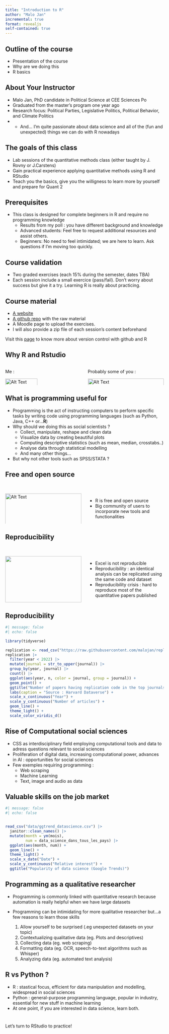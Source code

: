 ```yaml
---
title: "Introduction to R"
author: "Malo Jan"
incremental: true
format: revealjs
self-contained: true
---
```


## Outline of the course

-   Presentation of the course
-   Why are we doing this
-   R basics




## About Your Instructor {.smaller}

-   Malo Jan, PhD candidate in Political Science at CEE Sciences Po
-   Graduated from the master's program one year ago
-   Research focus: Political Parties, Legislative Politics, Political Behavior, and Climate Politics
-   
    -   And... I'm quite passionate about data science and all of the (fun and unexpected) things we can do with R nowadays

## The goals of this class {.smaller}

-   Lab sessions of the quantitative methods class (either taught by J. Rovny or J.Carstens)
-   Gain practical experience applying quantitative methods using R and RStudio
-   Teach you the basics, give you the willigness to learn more by yourself and prepare for Quant 2

## Prerequisites {.smaller}

-   This class is designed for complete beginners in R and require no programming knowledge
    -   Results from my poll : you have different background and knowledge
    -   Advanced students: Feel free to request additional resources and assist others.
    -   Beginners: No need to feel intimidated; we are here to learn. Ask questions if I'm moving too quickly.

## Course validation

-   Two graded exercises (each 15% during the semester, dates TBA)
-   Each session include a small exercice (pass/fail). Don't worry about success but give it a try. Learning R is really about practicing.

## Course material {.smaller}

-   [A website](https://malo-jn.quarto.pub/introduction-to-r/)
-   [A github repo](https://github.com/malojan/intro_r) with the raw material
-   A Moodle page to upload the exercises.
-   I will also provide a zip file of each session's content beforehand

::: {.callout-tip title="To go further with github"}
Visit this [page](https://happygitwithr.com/) to know more about version control with github and R
:::

## Why R and Rstudio

::: columns
::: {.column width="50%"}
Me :

<section><img src="https://pbs.twimg.com/media/DAsjfPjXkAIBoET?format=jpg&amp;name=medium" alt="Alt Text" style="width: 65%; height: auto;"/></section>
:::

::: {.column width="50%"}
Probably some of you :

<section><img src="https://pbs.twimg.com/media/E0PU7M7WYAADjhq?format=jpg&amp;name=medium" alt="Alt Text" style="width: 100%; height: 75%;"/></section>
:::
:::

## What is programming useful for {.smaller}

-   Programming is the act of instructing computers to perform specific tasks by writing code using programming languages (such as Python, Java, C++ or...**R**)
-   Why should we doing this as social scientists ?
    -   Collect, manipulate, reshape and clean data
    -   Visualize data by creating beautiful plots
    -   Computing descriptive statistics (such as mean, median, crosstabs..)
    -   Analyse data through statistical modelling
    -   And many other things...
-   But why not other tools such as SPSS/STATA ?

## Free and open source

<br>

::: columns
::: {.column width="50%"}
<section><img src="https://external-preview.redd.it/k0qBmQyQ2pb4ie2afBIr-BCeYou0cj8vzGU7-EF_3pM.jpg?width=640&amp;crop=smart&amp;auto=webp&amp;s=8ff0c9c519212a2580b2b10ab9b7d31154068e22" alt="Alt Text" style="width: 100%; height: 150%;"/></section>
:::

::: {.column width="50%"}
<ul>

<li>R is free and open source</li>

<li>Big community of users to incorporate new tools and functionalities</li>

</ul>
:::
:::

## Reproducibility {.smaller}

<br>

::: columns
::: {.column width="50%"}
<section><img src="https://scontent.fcdg3-1.fna.fbcdn.net/v/t1.6435-9/56536171_2318770995033884_4492027486531485696_n.jpg?_nc_cat=110&amp;ccb=1-7&amp;_nc_sid=730e14&amp;_nc_ohc=yvp2586xk_8AX_fAdRA&amp;_nc_ht=scontent.fcdg3-1.fna&amp;oh=00_AfCEPwlsIlRobKfq-qClOIhU2fic8xrHhgpZO9S5mfS_Bw&amp;oe=65193809" style="width: 100%; height: 100%;"/></section>
:::

::: {.column width="50%"}
<ul>

<li>Excel is not reproducible</li>

<li>Reproducibility : an identical analysis can be replicated using the same code and dataset</li>

<li>Reproducibility crisis : hard to reproduce most of the quantitative papers published</li>

</ul>
:::
:::

## Reproducibility

```r
#| message: false
#| echo: false

library(tidyverse)

replication <- read_csv("https://raw.githubusercontent.com/malojan/replication/master/data/polsci_replication.csv")
replication |> 
  filter(year < 2022) |> 
  mutate(journal = str_to_upper(journal)) |> 
  group_by(year, journal) |> 
  count() |> 
  ggplot(aes(year, n, color = journal, group = journal)) + 
  geom_point() +
  ggtitle("Number of papers having replication code in the top journals in political science") +
  labs(caption = "Source : Harvard Dataverse") +
  scale_x_continuous("Year") +
  scale_y_continuous("Number of articles") +
  geom_line() +
  theme_light() + 
  scale_color_viridis_d() 
```

## Rise of Computational social sciences

-   CSS as interdisciplinary field employing computational tools and data to adress questions relevant to social sciences
-   Proliferation of digital data, increasing computational power, advances in AI : opportunities for social sciences
-   Few exemples requiring programming :
    -   Web scraping
    -   Machine Learning
    -   Text, image and audio as data

## Valuable skills on the job market

```r
#| message: false
#| echo: false


read_csv("data/ggtrend_datascience.csv") |> 
  janitor::clean_names() |> 
  mutate(month = ym(mois), 
         num = data_science_dans_tous_les_pays) |> 
  ggplot(aes(month, num)) + 
  geom_line() +
  theme_light() +
  scale_x_date("Date") +
  scale_y_continuous("Relative interest") +
  ggtitle("Popularity of data science (Google Trends)")
```

## Programming as a qualitative researcher {.smaller}

-   Programming is commonly linked with quantitative research because automation is really helpful when we have large datasets

-   Programming can be intimidating for more qualitative researcher but...a few reasons to learn those skills

    1.  Allow yourself to be surprised (.eg unexpected datasets on your topic)
    2.  Contextualizing qualitative data (eg. Plots and descriptives)
    3.  Collecting data (eg. web scraping)
    4.  Formatting data (eg. OCR, speech-to-text algorithms such as Whisper)
    5.  Analyzing data (eg. automated text analysis)

## R vs Python ?

-   R : stastical focus, efficient for data manipulation and modelling, widespread in social sciences
-   Python : general-purpose programming language, popular in industry, essential for new stuff in machine learning
-   At one point, if you are interested in data science, learn both.

# 

Let's turn to RStudio to practice!
